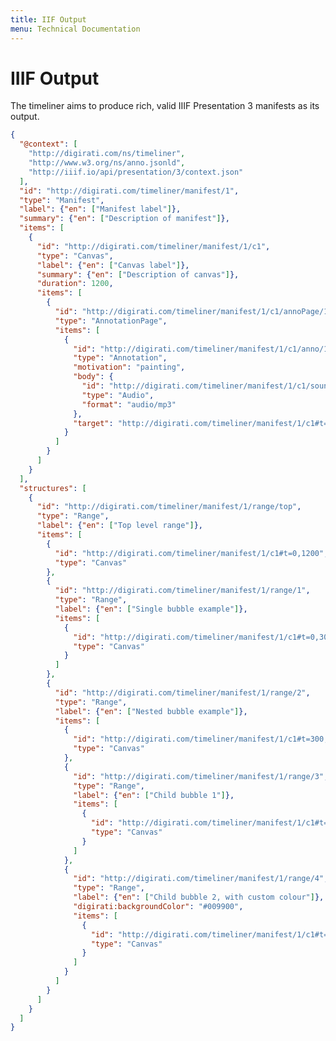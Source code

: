 ```yaml
---
title: IIF Output
menu: Technical Documentation
---
```


# IIIF Output
The timeliner aims to produce rich, valid IIIF Presentation 3 manifests as its output. 

```json
{
  "@context": [
    "http://digirati.com/ns/timeliner",
    "http://www.w3.org/ns/anno.jsonld",
    "http://iiif.io/api/presentation/3/context.json"
  ],
  "id": "http://digirati.com/timeliner/manifest/1",
  "type": "Manifest",
  "label": {"en": ["Manifest label"]},
  "summary": {"en": ["Description of manifest"]},
  "items": [
    {
      "id": "http://digirati.com/timeliner/manifest/1/c1",
      "type": "Canvas",
      "label": {"en": ["Canvas label"]},
      "summary": {"en": ["Description of canvas"]},
      "duration": 1200,
      "items": [
        {
          "id": "http://digirati.com/timeliner/manifest/1/c1/annoPage/1",
          "type": "AnnotationPage",
          "items": [
            {
              "id": "http://digirati.com/timeliner/manifest/1/c1/anno/1",
              "type": "Annotation",
              "motivation": "painting",
              "body": {
                "id": "http://digirati.com/timeliner/manifest/1/c1/sound.mp3",
                "type": "Audio",
                "format": "audio/mp3"
              },
              "target": "http://digirati.com/timeliner/manifest/1/c1#t=0,1200"
            }
          ]
        }
      ]
    }
  ],
  "structures": [
    {
      "id": "http://digirati.com/timeliner/manifest/1/range/top",
      "type": "Range",
      "label": {"en": ["Top level range"]},
      "items": [
        {
          "id": "http://digirati.com/timeliner/manifest/1/c1#t=0,1200",
          "type": "Canvas"
        },
        {
          "id": "http://digirati.com/timeliner/manifest/1/range/1",
          "type": "Range",
          "label": {"en": ["Single bubble example"]},
          "items": [
            {
              "id": "http://digirati.com/timeliner/manifest/1/c1#t=0,300",
              "type": "Canvas"
            }  
          ]
        },
        {
          "id": "http://digirati.com/timeliner/manifest/1/range/2",
          "type": "Range",
          "label": {"en": ["Nested bubble example"]},
          "items": [
            {
              "id": "http://digirati.com/timeliner/manifest/1/c1#t=300,1200",
              "type": "Canvas"
            },
            {
              "id": "http://digirati.com/timeliner/manifest/1/range/3",
              "type": "Range",
              "label": {"en": ["Child bubble 1"]},
              "items": [
                {
                  "id": "http://digirati.com/timeliner/manifest/1/c1#t=300,1000",
                  "type": "Canvas"
                }  
              ]
            },
            {
              "id": "http://digirati.com/timeliner/manifest/1/range/4",
              "type": "Range",
              "label": {"en": ["Child bubble 2, with custom colour"]},
              "digirati:backgroundColor": "#009900",
              "items": [
                {
                  "id": "http://digirati.com/timeliner/manifest/1/c1#t=1000,1200",
                  "type": "Canvas"
                }  
              ]
            }  
          ]
        }
      ]
    }
  ]
}
```
